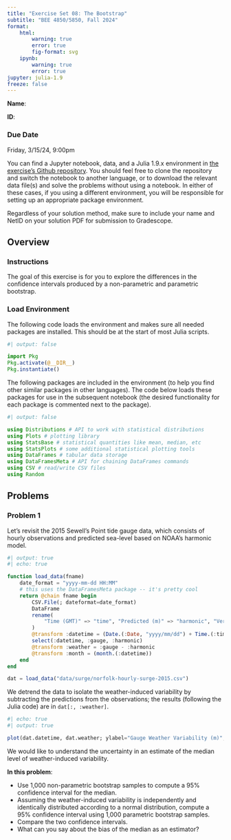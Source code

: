 ```yaml
---
title: "Exercise Set 08: The Bootstrap"
subtitle: "BEE 4850/5850, Fall 2024"
format:
    html:        
        warning: true
        error: true
        fig-format: svg
    ipynb:
        warning: true
        error: true
jupyter: julia-1.9
freeze: false
---
```


::: {.content-visible when-format="ipynb"}
**Name**:

**ID**:
:::

::: {.callout-important icon=false}
### Due Date

Friday, 3/15/24, 9:00pm
:::

::: {.content-visible unless-format="ipynb"}
:::{.callout-tip}

You can find a Jupyter notebook, data, and a Julia 1.9.x environment in [the exercise's Github repository]({{< var github_org.repo >}}/ex-week08). You should feel free to clone the repository and switch the notebook to another language, or to download the relevant data file(s) and solve the problems without using a notebook. In either of these cases, if you using a different environment, you will be responsible for setting up an appropriate package environment.

Regardless of your solution method, make sure to include your name and NetID on your solution PDF for submission to Gradescope.
:::
:::

## Overview

::: {.cell .markdown}

### Instructions

The goal of this exercise is for you to explore the differences in the confidence intervals produced by a non-parametric and parametric bootstrap.

:::

::: {.cell .markdown}
### Load Environment

The following code loads the environment and makes sure all needed packages are installed. This should be at the start of most Julia scripts.

:::

```julia
#| output: false

import Pkg
Pkg.activate(@__DIR__)
Pkg.instantiate()
```

::: {.cell .markdown}
The following packages are included in the environment (to help you find other similar packages in other languages). The code below loads these packages for use in the subsequent notebook (the desired functionality for each package is commented next to the package).

:::

```julia
#| output: false

using Distributions # API to work with statistical distributions
using Plots # plotting library
using StatsBase # statistical quantities like mean, median, etc
using StatsPlots # some additional statistical plotting tools
using DataFrames # tabular data storage
using DataFramesMeta # API for chaining DataFrames commands
using CSV # read/write CSV files
using Random
```


## Problems

### Problem 1

Let's revisit the 2015 Sewell's Point tide gauge data, which consists of hourly observations and predicted sea-level based on NOAA's harmonic model.

```julia
#| output: true
#| echo: true

function load_data(fname)
    date_format = "yyyy-mm-dd HH:MM"
    # this uses the DataFramesMeta package -- it's pretty cool
    return @chain fname begin
        CSV.File(; dateformat=date_format)
        DataFrame
        rename(
            "Time (GMT)" => "time", "Predicted (m)" => "harmonic", "Verified (m)" => "gauge"
        )
        @transform :datetime = (Date.(:Date, "yyyy/mm/dd") + Time.(:time))
        select(:datetime, :gauge, :harmonic)
        @transform :weather = :gauge - :harmonic
        @transform :month = (month.(:datetime))
    end
end

dat = load_data("data/surge/norfolk-hourly-surge-2015.csv")
```

We detrend the data to isolate the weather-induced variability by subtracting the predictions from the observations; the results (following the Julia code) are in `dat[:, :weather]`. 

```julia
#| echo: true
#| output: true

plot(dat.datetime, dat.weather; ylabel="Gauge Weather Variability (m)", label="Detrended Data", linewidth=1, legend=:topleft, xlabel="Date/Time")
```

We would like to understand the uncertainty in an estimate of the median level of weather-induced variability.

**In this problem**:

* Use 1,000 non-parametric bootstrap samples to compute a 95% confidence interval for the median.
* Assuming the weather-induced variability is independently and identically distributed according to a normal distribution, compute a 95% confidence interval using 1,000 parametric bootstrap samples.
* Compare the two confidence intervals.
* What can you say about the bias of the median as an estimator?
